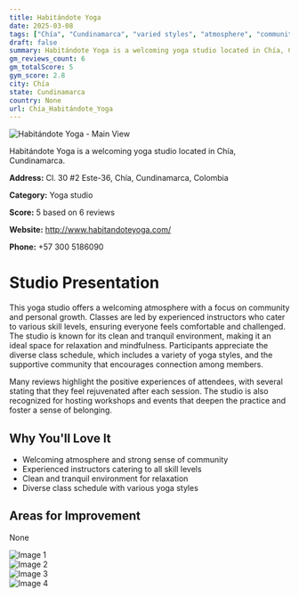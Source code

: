 ```yaml
---
title: Habitándote Yoga
date: 2025-03-08
tags: ["Chía", "Cundinamarca", "varied styles", "atmosphere", "community", "Chía"]  
draft: false
summary: Habitándote Yoga is a welcoming yoga studio located in Chía, Cundinamarca.
gm_reviews_count: 6
gm_totalScore: 5
gym_score: 2.8
city: Chía
state: Cundinamarca
country: None
url: Chía_Habitándote_Yoga
---
```


<div className="aspect-[16/9] relative my-8">
  <img 
    src="https://lh5.googleusercontent.com/p/AF1QipOCp5n0C8jyor8r662Q9B_m399EOMFi297qjOcR=w1920-h1080-k-no"
    alt="Habitándote Yoga - Main View"
    className="object-cover absolute inset-0 w-full h-full rounded-lg"
  />
</div>

Habitándote Yoga is a welcoming yoga studio located in Chía, Cundinamarca.

**Address:** Cl. 30 #2 Este-36, Chía, Cundinamarca, Colombia

**Category:** Yoga studio

**Score:** 5 based on 6 reviews

**Website:** http://www.habitandoteyoga.com/

**Phone:** +57 300 5186090

# Studio Presentation

This yoga studio offers a welcoming atmosphere with a focus on community and personal growth. Classes are led by experienced instructors who cater to various skill levels, ensuring everyone feels comfortable and challenged. The studio is known for its clean and tranquil environment, making it an ideal space for relaxation and mindfulness. Participants appreciate the diverse class schedule, which includes a variety of yoga styles, and the supportive community that encourages connection among members.

Many reviews highlight the positive experiences of attendees, with several stating that they feel rejuvenated after each session. The studio is also recognized for hosting workshops and events that deepen the practice and foster a sense of belonging.

## Why You'll Love It

- Welcoming atmosphere and strong sense of community
- Experienced instructors catering to all skill levels
- Clean and tranquil environment for relaxation
- Diverse class schedule with various yoga styles

## Areas for Improvement

None

<div className="grid grid-cols-1 xl:grid-cols-2 gap-4 my-8">
<div className="aspect-[4/3] relative"><img src="https://lh5.googleusercontent.com/p/AF1QipM1_U6hyak0GtGN-6uBVSk4P_KZ10OO7mqJBzXI=w1920-h1080-k-no" alt="Image 1" className="object-cover absolute inset-0 w-full h-full rounded-lg" /></div>
<div className="aspect-[4/3] relative"><img src="https://lh4.googleusercontent.com/3WBtXMOS0tF46O4O8IYAzafb4iJ_17kJ2Q4ce_a9QJLv2tUBb4CaCQRdOhmBmZL_=w1920-h1080-k-no" alt="Image 2" className="object-cover absolute inset-0 w-full h-full rounded-lg" /></div>
<div className="aspect-[4/3] relative"><img src="https://lh5.googleusercontent.com/p/AF1QipP727AM4p-wL5Oj0GVYf1720dXMe5rkl5XCLoQK=w1920-h1080-k-no" alt="Image 3" className="object-cover absolute inset-0 w-full h-full rounded-lg" /></div>
<div className="aspect-[4/3] relative"><img src="https://lh5.googleusercontent.com/p/AF1QipOOLwEgX_tZERgTDX_CSozkqybbrttQTX0TtHwp=w1920-h1080-k-no" alt="Image 4" className="object-cover absolute inset-0 w-full h-full rounded-lg" /></div>
</div>